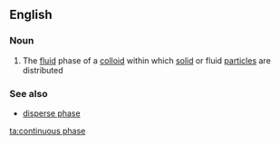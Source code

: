 ==English==

===Noun===
{{en-noun|head=[[continuous]] [[phase]]}}

# The [[fluid]] phase of a [[colloid]] within which [[solid]] or fluid [[particle]]s are distributed

===See also===
* [[disperse phase]]

[[ta:continuous phase]]